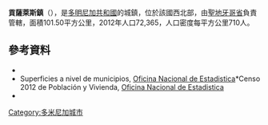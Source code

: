 '''貢薩萊斯鎮'''（{{lang-es|Villa González}}），是[[多明尼加共和國|多明尼加共和國]]的城鎮，位於該國西北部，由[[聖地牙哥省_(多明尼加)|聖地牙哥省]]負責管轄，面積101.50平方公里，2012年人口72,365，人口密度每平方公里710人。

==參考資料==
*{{cite web|last1=Espinal Hernández|first1=Edwin Rafael|title=Manuelico González: Gestor de Villa González|url=http://www.idg.org.do/capsulas/enero2015/enero201531.htm|publisher=Instituto Dominicano de Genealogía|accessdate=2 February 2015|language=es|date=31 January 2015|archive-date=2020-02-11|archive-url=https://web.archive.org/web/20200211045652/http://www.idg.org.do/capsulas/enero2015/enero201531.htm|dead-url=no}}
*Superficies a nivel de municipios, [https://web.archive.org/web/20090417021712/http://one.gob.do/index.php?option=com_content&task=view&id=63&Itemid=283 Oficina Nacional de Estadistica]*Censo 2012 de Población y Vivienda, [http://one.gob.do/ Oficina Nacional de Estadistica]{{Wayback|url=http://one.gob.do/index.php?option=com_content&task=view&id=63&Itemid=283 |date=20090417021712 }}</ref>
*{{cite web|url=http://www.one.gob.do/index.php?option=com_docman&task=cat_view&gid=113|title=Listado de Codigos de Provincias, Municipio y Distritos Municipales, Actualizada a Junio 20 del 2006|author=Oficina Nacional de Estadistica, Departamento de Cartografia, Division de  Limites y Linderos|language=es|accessdate=2007-01-24|deadurl=yes|archiveurl=https://web.archive.org/web/20070314215735/http://www.one.gob.do/index.php?option=com_docman&task=cat_view&gid=113|archivedate=2007-03-14}}

{{coord|19|32|N|70|47|W|display=title|region:DO_type:city_source:GNS-enwiki}}

{{DominicanRepublic-geo-stub}}
[[Category:多米尼加城市|Category:多米尼加城市]]